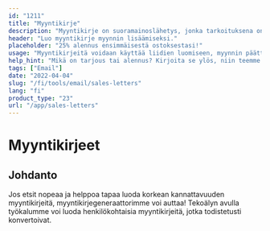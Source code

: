 ```yaml
---
id: "1211"
title: "Myyntikirje"
description: "Myyntikirje on suoramainoslähetys, jonka tarkoituksena on luoda myyntiä. Se on kirje, joka lähetetään potentiaalisille asiakkaille tai asiakkaille, ja se sisältää yleensä erikoistarjouksen tai alennuksen. Myyntikirjeitä voidaan käyttää liidien luomiseen, myynnin lopettamiseen tai brändin tunnettuuden lisäämiseen."
header: "Luo myyntikirje myynnin lisäämiseksi."
placeholder: "25% alennus ensimmäisestä ostoksestasi!"
usage: "Myyntikirjeitä voidaan käyttää liidien luomiseen, myynnin päättämiseen tai brändin tunnettuuden lisäämiseen."
help_hint: "Mikä on tarjous tai alennus? Kirjoita se ylös, niin teemme siitä myyntikirjeen."
tags: ["Email"]
date: "2022-04-04"
slug: "/fi/tools/email/sales-letters"
lang: "fi"
product_type: "23"
url: "/app/sales-letters"
---
```


# Myyntikirjeet

## Johdanto

Jos etsit nopeaa ja helppoa tapaa luoda korkean kannattavuuden myyntikirjeitä, myyntikirjegeneraattorimme voi auttaa! Tekoälyn avulla työkalumme voi luoda henkilökohtaisia myyntikirjeitä, jotka todistetusti konvertoivat.
